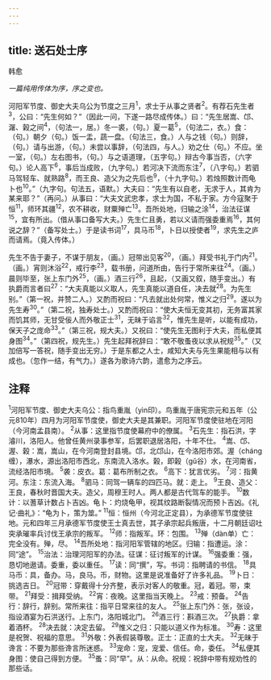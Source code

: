 ```yaml
---
---
---
```

title: 送石处士序
---



韩愈

*一篇纯用传体为序，序之变也。*

河阳军节度、御史大夫乌公为节度之三月<sup>1</sup>，求士于从事之贤者<sup>2</sup>。有荐石先生者<sup>3</sup>，公曰：“先生何如？”（因此一问，下遂一路尽成传体。）曰：“先生居嵩、邙、潳、榖之间<sup>4</sup>，（句法一，居。）冬一裘，（句。）夏一葛<sup>5</sup>，（句法二，衣。）食：（句。）朝夕（句。）饭一盂，蔬一盘。（句法三，食。）人与之钱（句。）则辞，（句。）请与出游，（句。）未尝以事辞，（句法四，与人。）劝之仕（句。）不应。坐一室，（句。）左右图书，（句。）与之语道理，（五字句。）辩古今事当否，（六字句。）论人高下<sup>6</sup>，事后当成败，（九字句。）若河决下流而东注<sup>7</sup>，（八字句。）若驷马驾轻车、就熟路<sup>8</sup>，而王良、造父为之先后也<sup>9</sup>，（十九字句。）若烛照数计而龟卜也<sup>10</sup>。”（九字句。句法五，语默。）大夫曰：“先生有以自老，无求于人，其肯为某来耶？”（再问。）从事曰：“大夫文武忠孝，求士为国，不私于家。方今寇聚于恒<sup>11</sup>，师环其疆<sup>12</sup>，农不耕收，财粟殚亡<sup>13</sup>。吾所处地，归输之涂<sup>14</sup>，治法征谋<sup>15</sup>，宜有所出。（借从事口备写大夫。）先生仁且勇，若以义请而强委重焉<sup>16</sup>，其何说之辞？”（备写处士。）于是读书词<sup>17</sup>，具马币<sup>18</sup>，卜日以授使者<sup>19</sup>，求先生之庐而请焉。（竟入传体。）

先生不告于妻子，不谋于朋友，（画。）冠带出见客<sup>20</sup>，（画。）拜受书礼于门内<sup>21</sup>。（画。）宵则沐浴<sup>22</sup>，戒行李<sup>23</sup>，载书册，问道所由，告行于常所来往<sup>24</sup>。（画。）晨则毕至，张上东门外<sup>25</sup>，（画。）酒三行<sup>26</sup>，且起，（又画又叙，随手变出。）有执爵而言者曰<sup>27</sup>：“大夫真能以义取人，先生真能以道自任，决去就<sup>28</sup>。为先生别。”（第一祝，并赞二人。）又酌而祝曰：“凡去就出处何常，惟义之归<sup>29</sup>。遂以为先生寿<sup>30</sup>。”（第二祝，独寿处士。）又酌而祝曰：“使大夫恒无变其初，无务富其家而饥其师，无甘受佞人而外敬正士<sup>31</sup>，无昧于谄言<sup>32</sup>，惟先生是听，以能有成功，保天子之庞命<sup>33</sup>。”（第三祝，规大夫。）又祝曰：“使先生无图利于大夫，而私便其身图<sup>34</sup>。”（第四祝，规先生。）先生起拜祝辞曰：“敢不敬蚤夜以求从祝规<sup>35</sup>。”（又加倍写一答祝，随手变出无穷。）于是东都之人士，咸知大夫与先生果能相与以有成也。（忽作一结，有气力。）遂各为歌诗六韵，遣愈为之序云。

## 注释

<sup>1</sup>河阳军节度、御史大夫乌公：指鸟重胤（yìn印）。鸟重胤于唐宪宗元和五年（公元810年）四月为河阳军节度使，御史大夫是其兼职。河阳军节度使驻地在河阳（今河南孟县南）。
<sup>2</sup>从事：这里指节度使幕府中的僚属。
<sup>3</sup>石先生：指石洪，字濬川，洛阳人。他曾任黄州录事参军，后罢职退居洛阳，十年不仕。
<sup>4</sup>嵩、邙、渥、榖：嵩，嵩山，在今河南登封县境。邙，北邙山，在今洛阳市郊。渥（cháng缠），瀑水，源出洛阳市西北，东南流入洛水。榖，即榖（gǔ谷）水，在河南省，流经洛阳市境。
<sup>5</sup>袭：皮衣。葛：葛布所制之衣。
<sup>6</sup>高下：犹言优劣。
<sup>7</sup>河：指黄河。东注：东流入海。
<sup>8</sup>驷马：同驾一辆车的四匹马。就：走上。
<sup>9</sup>王良、造父：王良，春秋时晋国大夫。造父，周穆王时人。两人都是古代驾车的能手。
<sup>10</sup>数计：以蓍草计数占卜吉凶。龟卜：灼烧龟甲，视其纹路断裂情况而预卜吉凶。《礼记·曲礼》：“龟为卜，策为筮。”
<sup>11</sup>恒：恒州（今河北正定县），为承德军节度使驻地。元和四年三月承德军节度使王士真去世，其子承宗起兵叛唐，十二月朝廷诏吐突承璀率兵讨伐王承宗的叛军。
<sup>12</sup>师：指叛军。环：包围。
<sup>13</sup>殚（dàn单）亡：完全没有。殚，尽。
<sup>14</sup>吾所处地：指河阳军管辖的地区。归输：指遭运。涂：同“途”。
<sup>15</sup>治法：治理河阳军的办法。征谋：征讨叛军的计谋。
<sup>16</sup>强委重：强，恳切地遨请。委重，委以重任。
<sup>17</sup>读：同“撰”，写。书词：指聘请的书信。
<sup>18</sup>具马币：具，备办。马，良马。币，财物。这里是说准备好了许多礼品。
<sup>19</sup>卜日：挑选吉日。
<sup>20</sup>冠带：穿戴得十分齐整，表示对客人的敬重。冠，着冠。带，束带。
<sup>21</sup>拜受：揖拜受纳。
<sup>22</sup>宵：夜晚。这里指当天晚上。
<sup>23</sup>戒：预备。
<sup>24</sup>告行：辞行，辞别。常所来往：指平日常来往的友人。
<sup>25</sup>张上东门外：张，张设，指设酒宴为石洪送行。上东门，洛阳城北门。
<sup>26</sup>酒三行：斟酒三次。
<sup>27</sup>执爵：拿着酒杯。
<sup>28</sup>决去就：决定去留。
<sup>29</sup>惟义之归：只能以道义作为标准。
<sup>30</sup>寿：这里是祝贺、祝福的意思。
<sup>31</sup>外敬：外表假装尊敬。正士：正直的士大夫。
<sup>32</sup>无昧于谗言：不要为那些谗言所迷惑。
<sup>33</sup>宠命：宠，宠爱、信任。命，委任。
<sup>34</sup>私便其身图：使自己得到方便。
<sup>35</sup>蚤：同“早”。从：从命。祝规：祝辞中带有规劝性的那些话。